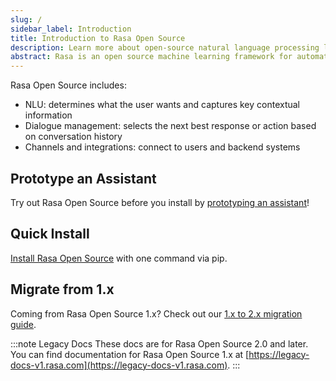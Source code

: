 ```yaml
---
slug: /
sidebar_label: Introduction
title: Introduction to Rasa Open Source
description: Learn more about open-source natural language processing library Rasa for conversation handling, intent classification and entity extraction in on premise chatbots.
abstract: Rasa is an open source machine learning framework for automated text and voice-based conversations. Understand messages, hold conversations, and connect to messaging channels and APIs.
---
```


Rasa Open Source includes:
- NLU: determines what the user wants and captures key contextual information
- Dialogue management: selects the next best response or action based on conversation history
- Channels and integrations: connect to users and backend systems

## Prototype an Assistant

Try out Rasa Open Source before you install by [prototyping an assistant](prototype-an-assistant.mdx)!

## Quick Install

[Install Rasa Open Source](installation.mdx) with one command via pip.

## Migrate from 1.x

Coming from Rasa Open Source 1.x? Check out our [1.x to 2.x migration guide](migration-guide.mdx).

:::note Legacy Docs
These docs are for Rasa Open Source 2.0 and later. You can find documentation for Rasa
Open Source 1.x at [https://legacy-docs-v1.rasa.com](https://legacy-docs-v1.rasa.com).
:::
